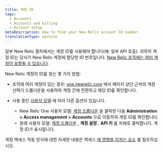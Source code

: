 ```yaml
---
title: 계정 ID
tags:
  - Accounts
  - Accounts and billing
  - Account setup
metaDescription: How to find your New Relic account ID number.
translationType: machine
---
```


일부 New Relic 절차에서는 계정 ID를 사용해야 합니다(예: 일부 API 호출). 귀하의 계정 ID는 당사가 New Relic 계정에 할당한 ID 번호입니다. [New Relic 조직에는 여러 계정이 포함될 수 있습니다](/docs/accounts/accounts-billing/account-structure/new-relic-account-structure) .

New Relic 계정의 ID를 찾는 몇 가지 방법:

* 조직에 여러 계정이 있는 경우: [one.newrelic.com](https://one.newrelic.com) 에서 페이지 상단 근처의 계정 선택기 드롭다운을 사용하여 계정 간에 전환하고 해당 ID를 확인합니다.

* 사용 중인 [사용자 모델](/docs/accounts/original-accounts-billing/original-product-based-pricing/overview-user-models) 에 따라 다른 옵션이 있습니다.

  * New Relic One 사용자 모델: [계정 드롭다운](/docs/using-new-relic/welcome-new-relic/get-started/glossary#account-dropdown) 을 클릭한 다음 **Administration > Access management > Accounts** 으로 이동하여 계정 ID를 확인합니다.
  * 원래 사용자 모델: [계정 드롭다운](/docs/using-new-relic/welcome-new-relic/get-started/glossary#account-dropdown) , **계정 설정** , **API 키** 를 차례로 클릭합니다. 계정 ID가 표시됩니다.

계정 액세스 작동 방식에 대한 자세한 내용은 액세스 [에 영향을 미치는 요소](/docs/accounts/accounts-billing/account-structure/factors-affecting-access-features-data) 를 참조하십시오.